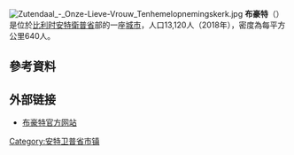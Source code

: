 {{Infobox Belgium municipality
|name=布豪特
|native_name = Boechout
|native_name_lang = nl
|picture=Sint-Bavo16.JPG
|picture-width=250px
|picture-legend=
|map=BoechoutLocatie.png
|map-legend=於[[安特衛普省|安特衛普省]]的位置
|arms=Blason Boechout.svg
|flag=Flag of Boechout.svg
|region={{BE-REG-FLE}}
|community={{BE-NL}}
|province={{BE-PROV-AN}}
|arrondissement=[[安特衛普區|安特衛普區]]
|nis=11004
|pyramid-date=01/01/2006
|0-19=25.10
|20-64=58.41
|65=16.49
|foreigners=1.84
|foreigners-date=01/07/2005
|mayor=科恩·特斯詹（Koen T'Sijen，{{tsl|en|Spirit (Belgium)|社會自由黨 (比利時)|社會自由黨}}）<ref>{{cite web|url=http://www.boechout.be/index0369.html?&lang=&view=18 |title=College van Burgemeester en Schepenen |publisher=Gemeente Boechout |access-date=2007-12-06 |language=nl |url-status=dead |archive-url=https://web.archive.org/web/20120207162641/http://www.boechout.be/index0369.html?&lang=&view=18 |archive-date=2012-02-07 }}</ref>
|majority=[[基督教民主和弗拉芒|基督教民主和弗拉芒]]、{{tsl|en|Spirit (Belgium)|社會自由黨 (比利時)|社會自由黨}}、[[前进_(比利时)|前進]]、[[綠黨_(比利時)|綠黨]]
|postal-codes=2530, 2531
|telephone-area=03
|web={{URL|https://www.boechout.be/}}
|coordinates = {{coord|51|09|N|04|29|E|region:BE|display=inline, title}}
}}
[[File:Zutendaal_-_Onze-Lieve-Vrouw_Tenhemelopnemingskerk.jpg|thumb]]
'''布豪特'''（{{lang-nl|Boechout}}）是位於[[比利时|比利时]][[安特衛普省|安特衛普省]]部的一座[[城市|城市]]，人口13,120人（2018年），密度為每平方公里640人。

==參考資料==
{{reflist|30em}}

==外部链接==
*[https://www.boechout.be/ 布豪特官方网站] {{Wayback|url=http://www.boechout.be/ |date=20090406002553 }}
{{Belgium-geo-stub}}
{{安特卫普省市区}}
{{Authority control}}
{{DEFAULTSORT:Boechout}}
[[Category:安特卫普省市镇|Category:安特卫普省市镇]]
